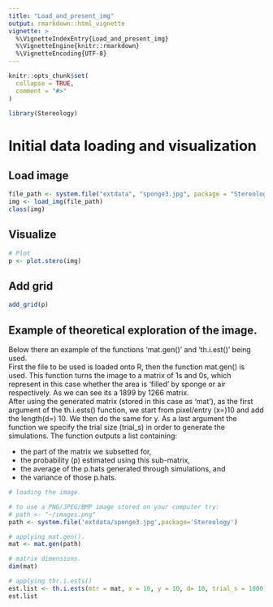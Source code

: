 ```yaml
---
title: "Load_and_present_img"
output: rmarkdown::html_vignette
vignette: >
  %\VignetteIndexEntry{Load_and_present_img}
  %\VignetteEngine{knitr::rmarkdown}
  %\VignetteEncoding{UTF-8}
---
```


```r
knitr::opts_chunk$set(
  collapse = TRUE,
  comment = "#>"
)
```

```r
library(Stereology)
```

# Initial data loading and visualization

## Load image
```r
file_path <- system.file("extdata", "sponge3.jpg", package = "Stereology")
img <- load_img(file_path)
class(img)
```
## Visualize
```r
# Plot
p <- plot.stero(img)
```

## Add grid
```r
add_grid(p)
```

## Example of theoretical exploration of the image.

Below there an example of the functions 'mat.gen()' and 'th.i.est()' being used. <br/>
First the file to be used is loaded onto R, then the function mat.gen() is used. This function turns the image to a matrix of 1s and 0s, which represent in this case whether the area is 'filled' by sponge or air respectively.  As we can see its a 1899 by 1266 matrix. <br/>
After using the generated matrix (stored in this case as 'mat'), as the first argument of the th.i.ests() function, we start from pixel/entry (x=)10 and add the length(d=) 10. We then do the same for y. As a last argument the function we specify the trial size (trial_s) in order to generate the simulations. The function outputs a list containing: <br/>

- the part of the matrix we subsetted for,
- the probability (p) estimated using this sub-matrix,
- the average of the p.hats generated through simulations, and
- the variance of those p.hats.

```r
# loading the image.

# to use a PNG/JPEG/BMP image stored on your computer try:
# path <- "~/images.png"
path <- system.file('extdata/sponge3.jpg',package='Stereology')

# applying mat.gen().
mat <- mat.gen(path)

# matrix dimensions.
dim(mat)

# applying thr.i.ests()
est.list <- th.i.ests(mtr = mat, x = 10, y = 10, d= 10, trial_s = 1000)
est.list

```

